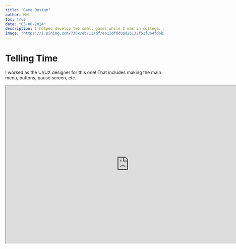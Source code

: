 ```yaml
---
title: "Game Design"
author: Mel
toc: True
date: "03-08-2024"
description: I helped develop two small games while I was in college. It is one of those things I want to keep as a hobby. 
image: "https://i.pinimg.com/736x/eb/11/df/eb11dfdd0ad26132f51f864fd6b39b5f.jpg"
---
```


# Telling Time 

I worked as the UI/UX designer for this one! That includes making the main menu, buttons, pause screen, etc. 
```{=html}
<iframe width="780" height="500" src="https://kaylalalavalentine.itch.io/telling-time" title="Telling Time"></iframe>
```